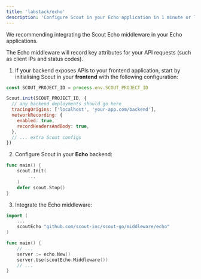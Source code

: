 ```yaml
---
title: 'labstack/echo'
description: 'Configure Scout in your Echo application in 1 minute or less'
---
```


We recommending integrating the Scout Echo middleware in your Echo applications.

The Echo middleware will record key attributes for your API requests (such as client IPs and status codes).

<ScoutInitialisationWarning language='Go' />

1. If your backend exposes APIs to your frontend application, start by initialising Scout in your **frontend** with the following configuration:

```javascript
const SCOUT_PROJECT_ID = process.env.SCOUT_PROJECT_ID

Scout.init(SCOUT_PROJECT_ID, {
  // any backend deployments should go here
  tracingOrigins: ['localhost', 'your-app.com/backend'],
  networkRecording: {
    enabled: true,
    recordHeadersAndBody: true,
  },
  // ... extra Scout configs
})
```

2. Configure Scout in your **Echo** backend:

```go
func main() {
    scout.Init(
        ...
    )
    defer scout.Stop()
}
```

3. Integrate the Echo middleware:

```go
import (
    ...
    scoutEcho "github.com/scout-inc/scout-go/middleware/echo"
)

func main() {
    // ...
    server := echo.New()
    server.Use(scoutEcho.Middleware())
    // ...
}
```